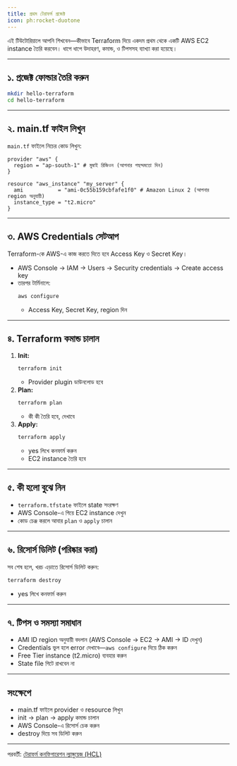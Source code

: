 ```yaml
---
title: প্রথম টেরাফর্ম প্রজেক্ট
icon: ph:rocket-duotone
---
```


এই টিউটোরিয়ালে আপনি শিখবেন—কীভাবে Terraform দিয়ে একদম প্রথম থেকে একটি AWS EC2 instance তৈরি করবেন। ধাপে ধাপে উদাহরণ, কমান্ড, ও টিপসসহ ব্যাখ্যা করা হয়েছে।

---

## ১. প্রজেক্ট ফোল্ডার তৈরি করুন

```bash
mkdir hello-terraform
cd hello-terraform
```

---

## ২. main.tf ফাইল লিখুন

`main.tf` ফাইলে নিচের কোড লিখুন:

```hcl
provider "aws" {
  region = "ap-south-1" # মুম্বাই রিজিওন (আপনার পছন্দমতো দিন)
}

resource "aws_instance" "my_server" {
  ami           = "ami-0c55b159cbfafe1f0" # Amazon Linux 2 (আপনার region অনুযায়ী)
  instance_type = "t2.micro"
}
```

---

## ৩. AWS Credentials সেটআপ

Terraform-কে AWS-এ কাজ করতে দিতে হবে Access Key ও Secret Key।

- AWS Console → IAM → Users → Security credentials → Create access key
- তারপর টার্মিনালে:
  ```bash
  aws configure
  ```
  - Access Key, Secret Key, region দিন

---

## ৪. Terraform কমান্ড চালান

1. **Init:**
   ```bash
   terraform init
   ```
   - Provider plugin ডাউনলোড হবে
2. **Plan:**
   ```bash
   terraform plan
   ```
   - কী কী তৈরি হবে, দেখাবে
3. **Apply:**
   ```bash
   terraform apply
   ```
   - yes লিখে কনফার্ম করুন
   - EC2 instance তৈরি হবে

---

## ৫. কী হলো বুঝে নিন

- `terraform.tfstate` ফাইলে state সংরক্ষণ
- AWS Console-এ গিয়ে EC2 instance দেখুন
- কোড চেঞ্জ করলে আবার `plan` ও `apply` চালান

---

## ৬. রিসোর্স ডিলিট (পরিষ্কার করা)

সব শেষ হলে, খরচ এড়াতে রিসোর্স ডিলিট করুন:
```bash
terraform destroy
```
- yes লিখে কনফার্ম করুন

---

## ৭. টিপস ও সমস্যা সমাধান

- AMI ID region অনুযায়ী বদলান (AWS Console → EC2 → AMI → ID দেখুন)
- Credentials ভুল হলে error দেখাবে—`aws configure` দিয়ে ঠিক করুন
- Free Tier instance (t2.micro) ব্যবহার করুন
- State file গিটে রাখবেন না

---

## সংক্ষেপে

- main.tf ফাইলে provider ও resource লিখুন
- init → plan → apply কমান্ড চালান
- AWS Console-এ রিসোর্স চেক করুন
- destroy দিয়ে সব ডিলিট করুন

---

পরবর্তী: [টেরাফর্ম কনফিগারেশন ল্যাঙ্গুয়েজ (HCL)](./module-1#টেরাফর্ম-কনফিগারেশন-ল্যাঙ্গুয়েজ-hcl)
